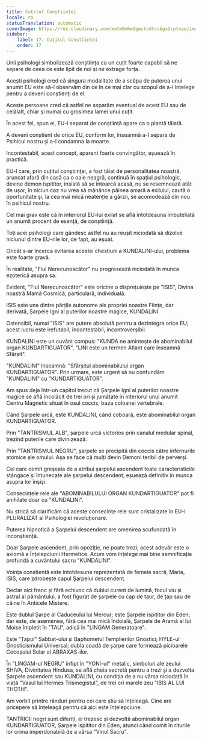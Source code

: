 ```yaml
---
title: Cuțitul Conștiinței
locale: ro
statusTranslation: automatic
coverImage: https://res.cloudinary.com/xmfm6mhw3gwctndtcubgx2rptnae/image/upload/v1741354419/small_cover_la_gran_rebelion_28716e29d2.webp
sidebar:
    label: 17. Cuțitul Conștiinței
    order: 17
---
```

Unii psihologi simbolizează conștiința ca un cuțit foarte capabil să ne separe de ceea ce este lipit de noi și ne extrage forța.

Acești psihologi cred că singura modalitate de a scăpa de puterea unui anumit EU este să-l observăm din ce în ce mai clar cu scopul de a-l înțelege pentru a deveni conștienți de el.

Aceste persoane cred că astfel ne separăm eventual de acest EU sau de celălalt, chiar și numai cu grosimea lamei unui cuțit.

În acest fel, spun ei, EU-l separat de conștiință apare ca o plantă tăiată.

A deveni conștient de orice EU, conform lor, înseamnă a-l separa de Psihicul nostru și a-l condamna la moarte.

Incontestabil, acest concept, aparent foarte convingător, eșuează în practică.

EU-l care, prin cuțitul conștiinței, a fost tăiat de personalitatea noastră, aruncat afară din casă ca o oaie neagră, continuă în spațiul psihologic, devine demon ispititor, insistă să se întoarcă acasă, nu se resemnează atât de ușor, în niciun caz nu vrea să mănânce pâinea amară a exilului, caută o oportunitate și, la cea mai mică neatenție a gărzii, se acomodează din nou în psihicul nostru.

Cel mai grav este că în interiorul EU-lui exilat se află întotdeauna îmbuteliată un anumit procent de esență, de conștiință.

Toți acei psihologi care gândesc astfel nu au reușit niciodată să dizolve niciunul dintre EU-rile lor, de fapt, au eșuat.

Oricât s-ar încerca evitarea acestei chestiuni a KUNDALINI-ului, problema este foarte gravă.

În realitate, "Fiul Nerecunoscător" nu progresează niciodată în munca ezoterică asupra sa.

Evident, "Fiul Nerecunoscător" este oricine o disprețuiește pe "ISIS", Divina noastră Mamă Cosmică, particulară, individuală.

ISIS este una dintre părțile autonome ale propriei noastre Ființe, dar derivată, Șarpele Igni al puterilor noastre magice, KUNDALINI.

Ostensibil, numai "ISIS" are putere absolută pentru a dezintegra orice EU; acest lucru este irefutabil, incontestabil, incontroverșibil.

KUNDALINI este un cuvânt compus: "KUNDA ne amintește de abominabilul organ KUNDARTIGUATOR", "LINI este un termen Atlant care înseamnă Sfârșit".

"KUNDALINI" înseamnă: "Sfârșitul abominabilului organ KUNDARTIGUATOR". Prin urmare, este urgent să nu confundăm "KUNDALINI" cu "KUNDARTIGUATOR".

Am spus deja într-un capitol trecut că Șarpele Igni al puterilor noastre magice se află încolăcit de trei ori și jumătate în interiorul unui anumit Centru Magnetic situat în osul coccis, baza coloanei vertebrale.

Când Șarpele urcă, este KUNDALINI, când coboară, este abominabilul organ KUNDARTIGUATOR.

Prin "TANTRISMUL ALB", șarpele urcă victorios prin canalul medular spinal, trezind puterile care divinizează.

Prin "TANTRISMUL NEGRU", șarpele se precipită din coccis către infernurile atomice ale omului. Așa se face că mulți devin Demoni teribil de perverși.

Cei care comit greșeala de a atribui șarpelui ascendent toate caracteristicile stângace și întunecate ale șarpelui descendent, eșuează definitiv în munca asupra lor înșiși.

Consecințele rele ale "ABOMINABILULUI ORGAN KUNDARTIGUATOR" pot fi anihilate doar cu "KUNDALINI".

Nu strică să clarificăm că aceste consecințe rele sunt cristalizate în EU-l PLURALIZAT al Psihologiei revoluționare.

Puterea hipnotică a Șarpelui descendent are omenirea scufundată în inconștiență.

Doar Șarpele ascendent, prin opoziție, ne poate trezi; acest adevăr este o axiomă a Înțelepciunii Hermetice. Acum vom înțelege mai bine semnificația profundă a cuvântului sacru "KUNDALINI".

Voința conștientă este întotdeauna reprezentată de femeia sacră, Maria, ISIS, care zdrobește capul Șarpelui descendent.

Declar aici franc și fără echivoc că dublul curent de lumină, focul viu și astral al pământului, a fost figurat de șarpele cu cap de taur, de țap sau de câine în Anticele Mistere.

Este dublul Șarpe al Caduceului lui Mercur; este Șarpele ispititor din Eden; dar este, de asemenea, fără cea mai mică îndoială, Șarpele de Aramă al lui Moise împletit în "TAU", adică în "LINGAM Generatoare".

Este "Țapul" Sabbat-ului și Baphometul Templierilor Gnostici; HYLE-ul Gnosticismului Universal; dubla coadă de șarpe care formează picioarele Cocoșului Solar al ABRAXAS-ilor.

În "LINGAM-ul NEGRU" înfipt în "YONI-ul" metalic, simboluri ale zeului SHIVA, Divinitatea Hindusa, se află cheia secretă pentru a trezi și a dezvolta Șarpele ascendent sau KUNDALINI, cu condiția de a nu vărsa niciodată în viață "Vasul lui Hermes Trismegistul", de trei ori marele zeu "IBIS AL LUI THOTH".

Am vorbit printre rânduri pentru cei care știu să înțeleagă. Cine are pricepere să înțeleagă pentru că aici este înțelepciune.

TANTRICII negri sunt diferiți, ei trezesc și dezvoltă abominabilul organ KUNDARTIGUATOR, Șarpele ispititor din Eden, atunci când comit în riturile lor crima imperdonabilă de a vărsa "Vinul Sacru".

